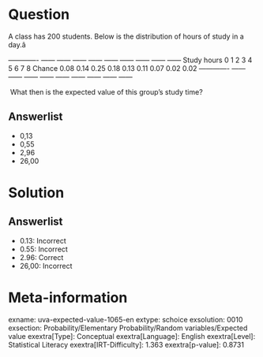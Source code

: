 Question
========

A class has 200 students. Below is the distribution of hours of study in a day.â \

  ------------- ------ ------ ------ ------ ------ ------ ------ ------ ------ Study hours 0 1 2 3 4 5 6 7 8 Chance 0.08 0.14 0.25 0.18 0.13 0.11 0.07 0.02 0.02 ------------- ------ ------ ------ ------ ------ ------ ------ ------ ------

\ What then is the expected value of this group's study time?

Answerlist
----------

* 0,13
* 0,55
* 2,96
* 26,00

Solution
========

Answerlist
----------

* 0.13: Incorrect
* 0.55: Incorrect
* 2.96: Correct
* 26,00: Incorrect

Meta-information
================
exname: uva-expected-value-1065-en
extype: schoice
exsolution: 0010
exsection: Probability/Elementary Probability/Random variables/Expected value
exextra[Type]: Conceptual
exextra[Language]: English
exextra[Level]: Statistical Literacy
exextra[IRT-Difficulty]: 1.363
exextra[p-value]: 0.8731
